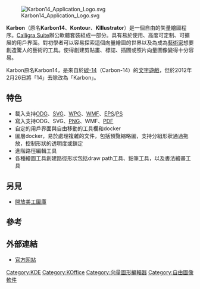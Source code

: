 {{Infobox_Software 
| name = Karbon
| logo = [[File:Breezeicons-apps-48-karbon.svg|150px]]
| screenshot = [[File:Karbon_3.2.1_screenshot.png|250px]] 
| caption = Karbon 3.2.1截屏 
| developer = Calligra Suite團隊
| latest_release_version = 3.2.1
| latest_release_date = {{Release date and age|2020|5|14|df=yes}}<ref>{{cite web |url=https://invent.kde.org/office/calligra/-/tags/v3.2.1 |title=Calligra 3.2.1 |accessdate=2021-12-25 |dead-url=no |archive-date=2022-04-16 |archive-url=https://web.archive.org/web/20220416063709/https://invent.kde.org/office/calligra/-/tags/v3.2.1 }}</ref>
| latest_review_version = 2.8 Beta 2
| latest_review_date = {{Release date and age|2014|01|12|df=yes}}<ref>{{cite web | url=http://ftp.kde.org/unstable/calligra-2.7.91/ | title=Calligra 2.8 Beta 2 Released | deadurl=yes | archiveurl=https://web.archive.org/web/20140310024028/http://ftp.kde.org/unstable/calligra-2.7.91/ | archivedate=2014-03-10 | accessdate=2014-03-22 }}</ref>
| programming language = [[C語言|C]]、[[C++|C++]]
| operating_system = [[類Unix系統|類Unix系統]]、[[Windows|Windows]]<sub>（實驗性）</sub>
| genre = {{link-en|向量繪圖編輯器|Vector graphics editor}}
| license = [[GNU_Lesser_General_Public_License|GNU Lesser General Public License]]
| website = [//www.calligra.org/karbon/]
}}

[[File:Karbon14_Application_Logo.svg|thumb]] 

'''Karbon'''（原名'''Karbon14'''、'''Kontour'''、'''KIllustrator'''）是一個自由的矢量繪圖程序。[[Calligra_Suite|Calligra Suite]]辦公軟體套裝組成一部分。具有易於使用、高度可定制、可擴展的用戶界面。對初學者可以容易探索這個向量繪圖的世界以及為成為[[藝術家|藝術家]]想要創造驚人的藝術的工具。使得創建剪貼畫、標誌、插圖或照片向量圖像變得十分容易。

Karbon原名Karbon14，是來自於[[碳-14|碳-14]]（Carbon-14）的[[文字|文字]][[遊戲|遊戲]]，但於2012年2月26日將「14」去除改為「Karbon」。

== 特色 ==

* 載入支持[[ODG|ODG]]、[[SVG|SVG]]、[[WPG|WPG]]、[[Windows_Metafile|WMF]]、[[EPS|EPS]]/[[PostScript|PS]]
* 寫入支持ODG、SVG、[[PNG|PNG]]、WMF、[[PDF|PDF]]
* 自定的用戶界面與自由移動的工具欄和docker
* 圖層docker，易於處理複雜的文件，包括預覽縮略圖，支持分組形狀通過拖放，控制形狀的透明度或鎖定
* 進階路徑編輯工具
* 各種繪圖工具創建路徑形狀包括draw path工具、鉛筆工具，以及書法繪畫工具

== 另見 ==

* [[開放美工圖庫|開放美工圖庫]]

== 參考 ==
{{reflist}}

== 外部連結 ==

* [http://www.calligra.org/karbon/ 官方网站] {{Wayback|url=http://www.calligra.org/karbon/ |date=20201113224337 }}

{{矢量图编辑器}}
{{KOffice}}
{{KDE}}

[[Category:KDE|Category:KDE]]
[[Category:KOffice|Category:KOffice]]
[[Category:向量圖形編輯器|Category:向量圖形編輯器]]
[[Category:自由圖像軟件|Category:自由圖像軟件]]